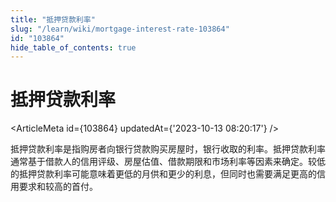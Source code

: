 ```yaml
---
title: "抵押贷款利率"
slug: "/learn/wiki/mortgage-interest-rate-103864"
id: "103864"
hide_table_of_contents: true
---
```



# 抵押贷款利率

<ArticleMeta id={103864} updatedAt={'2023-10-13 08:20:17'} />
<div className='border-solid border-b border-t-0 my-4 border-[var(--ifm-color-gray-300)]' />

抵押贷款利率是指购房者向银行贷款购买房屋时，银行收取的利率。抵押贷款利率通常基于借款人的信用评级、房屋估值、借款期限和市场利率等因素来确定。较低的抵押贷款利率可能意味着更低的月供和更少的利息，但同时也需要满足更高的信用要求和较高的首付。
